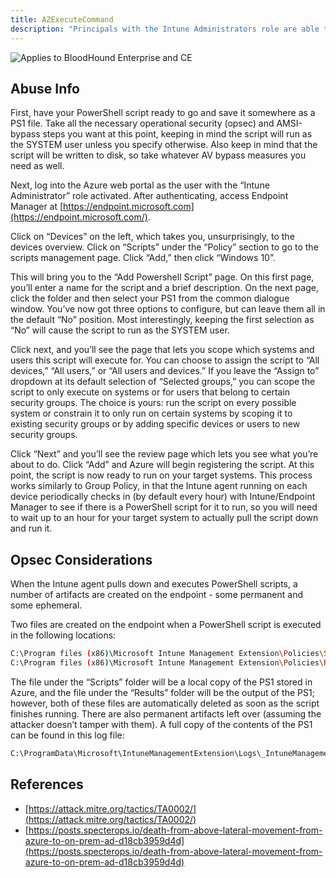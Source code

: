 ```yaml
---
title: AZExecuteCommand
description: "Principals with the Intune Administrators role are able to execute arbitrary PowerShell scripts on devices that are joined to the Azure tenant."
---
```


<img noZoom src="/assets/enterprise-AND-community-edition-pill-tag.svg" alt="Applies to BloodHound Enterprise and CE"/>



## Abuse Info

First, have your PowerShell script ready to go and save it somewhere as a PS1 file. Take all the necessary operational security (opsec) and AMSI-bypass steps you want at this point, keeping in mind the script will run as the SYSTEM user unless you specify otherwise. Also keep in mind that the script will be written to disk, so take whatever AV bypass measures you need as well.

Next, log into the Azure web portal as the user with the “Intune Administrator” role activated. After authenticating, access Endpoint Manager at [https://endpoint.microsoft.com](https://endpoint.microsoft.com/).

Click on “Devices” on the left, which takes you, unsurprisingly, to the devices overview. Click on “Scripts” under the “Policy” section to go to the scripts management page. Click “Add,” then click “Windows 10”.

This will bring you to the “Add Powershell Script” page. On this first page, you’ll enter a name for the script and a brief description. On the next page, click the folder and then select your PS1 from the common dialogue window. You’ve now got three options to configure, but can leave them all in the default “No” position. Most interestingly, keeping the first selection as “No” will cause the script to run as the SYSTEM user.

Click next, and you’ll see the page that lets you scope which systems and users this script will execute for. You can choose to assign the script to “All devices,” “All users,” or “All users and devices.” If you leave the “Assign to” dropdown at its default selection of “Selected groups,” you can scope the script to only execute on systems or for users that belong to certain security groups. The choice is yours: run the script on every possible system or constrain it to only run on certain systems by scoping it to existing security groups or by adding specific devices or users to new security groups.

Click “Next” and you’ll see the review page which lets you see what you’re about to do. Click “Add” and Azure will begin registering the script. At this point, the script is now ready to run on your target systems. This process works similarly to Group Policy, in that the Intune agent running on each device periodically checks in (by default every hour) with Intune/Endpoint Manager to see if there is a PowerShell script for it to run, so you will need to wait up to an hour for your target system to actually pull the script down and run it.

## Opsec Considerations
When the Intune agent pulls down and executes PowerShell scripts, a number of artifacts are created on the endpoint - some permanent and some ephemeral.

Two files are created on the endpoint when a PowerShell script is executed in the following locations:

```bash
C:\Program files (x86)\Microsoft Intune Management Extension\Policies\Scripts
C:\Program files (x86)\Microsoft Intune Management Extension\Policies\Results
```

The file under the “Scripts” folder will be a local copy of the PS1 stored in Azure, and the file under the “Results” folder will be the output of the PS1; however, both of these files are automatically deleted as soon as the script finishes running. There are also permanent artifacts left over (assuming the attacker doesn’t tamper with them). A full copy of the contents of the PS1 can be found in this log file:

```bash
C:\ProgramData\Microsoft\IntuneManagementExtension\Logs\_IntuneManagementExtension.txt
```

## References

* [https://attack.mitre.org/tactics/TA0002/](https://attack.mitre.org/tactics/TA0002/)
* [https://posts.specterops.io/death-from-above-lateral-movement-from-azure-to-on-prem-ad-d18cb3959d4d](https://posts.specterops.io/death-from-above-lateral-movement-from-azure-to-on-prem-ad-d18cb3959d4d)
